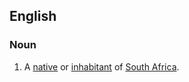 ==English==

===Noun===
{{en-noun}}

# {{context|slang|lang=en}} A [[native]] or [[inhabitant]] of [[South Africa]].